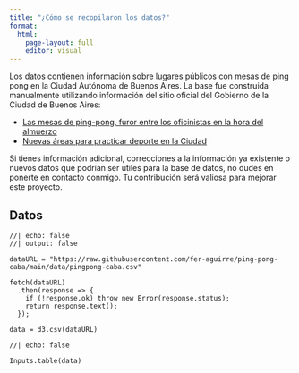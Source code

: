 ```yaml
---
title: "¿Cómo se recopilaron los datos?"
format: 
  html:
    page-layout: full
    editor: visual
---
```


Los datos contienen información sobre lugares públicos con mesas de ping pong en la Ciudad Autónoma de Buenos Aires. La base fue construida manualmente utilizando información del sitio oficial del Gobierno de la Ciudad de Buenos Aires:

- [Las mesas de ping-pong, furor entre los oficinistas en la hora del almuerzo](https://buenosaires.gob.ar/laciudad/noticias/las-mesas-de-ping-pong-de-la-ciudad-furor-entre-los-oficinistas-en-la-hora-del)
- [Nuevas áreas para practicar deporte en la Ciudad](https://buenosaires.gob.ar/noticias/nuevas-areas-para-practicar-deporte-en-la-ciudad)


Si tienes información adicional, correcciones a la información ya existente o nuevos datos que podrían ser útiles para la base de datos, no dudes en ponerte en contacto conmigo. Tu contribución será valiosa para mejorar este proyecto.

## Datos

```ojs
//| echo: false
//| output: false

dataURL = "https://raw.githubusercontent.com/fer-aguirre/ping-pong-caba/main/data/pingpong-caba.csv"

fetch(dataURL)
  .then(response => {
    if (!response.ok) throw new Error(response.status);
    return response.text();
  });

data = d3.csv(dataURL)
```

```ojs
//| echo: false

Inputs.table(data)
```
